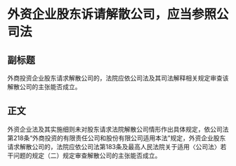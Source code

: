# 外资企业股东诉请解散公司，应当参照公司法
## 副标题
外商投资企业股东请求解散公司的，法院应依公司法及其司法解释相关规定审查该解散公司的主张能否成立。
## 正文
外资企业法及其实施细则未对股东请求法院解散公司情形作出具体规定，依公司法第218条“外商投资的有限责任公司和股份有限公司适用本法”规定，外资企业股东请求解散公司的，法院应依公司法第183条及最高人民法院关于适用〈公司法〉若干问题的规定（二）规定审查解散公司的主张能否成立。